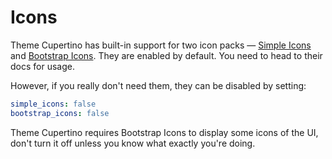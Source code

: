 # Icons

Theme Cupertino has built-in support for two icon packs — [Simple Icons](https://simpleicons.org/) and [Bootstrap Icons](https://icons.getbootstrap.com/). They are enabled by default. You need to head to their docs for usage.

However, if you really don't need them, they can be disabled by setting:

```yml filename="_config.cupertino.yml"
simple_icons: false
bootstrap_icons: false
```


<Callout type="warning">
  Theme Cupertino requires Bootstrap Icons to display some icons of the UI,
  don't turn it off unless you know what exactly you're doing.
</Callout>
